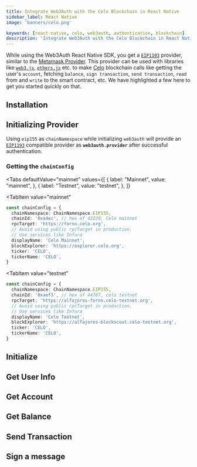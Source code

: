 ```yaml
---
title: Integrate Web3Auth with the Celo Blockchain in React Native
sidebar_label: React Native
image: 'banners/celo.png'

keywords: [react-native, celo, web3auth, authentication, blockchain]
description: 'Integrate Web3Auth with the Celo Blockchain in React Native | Embedded Wallets'
---
```



<SEO
  title="Integrate Web3Auth with the Celo Blockchain in React Native"
  description="Integrate Web3Auth with the Celo Blockchain in React Native | Embedded Wallets"
  image="https://web3auth.io/docs/banners/celo.png"
  slug="/embedded-wallets/connect-blockchain/evm/celo/react-native"
/>

While using the Web3Auth React Native SDK, you get a [`EIP1193`](https://eips.ethereum.org/EIPS/eip-1193) provider, similar to the [Metamask Provider](https://docs.metamask.io/guide/ethereum-provider.html). This provider can be used with libraries like [`web3.js`](https://web3js.readthedocs.io/en/v1.2.8/getting-started.html), [`ethers.js`](https://docs.ethers.io/v5/getting-started/) etc. to make [Celo](https://celo.org/) blockchain calls like getting the user's `account`, fetching `balance`, `sign transaction`, `send transaction`, `read` from and `write` to the smart contract, etc. We have highlighted a few here to get you started quickly on that.

## Installation

<InstallationSnippet />

## Initializing Provider

Using `eip155` as `chainNamespace` while initializing `web3auth` will provide an [`EIP1193`](https://eips.ethereum.org/EIPS/eip-1193) compatible provider as **`web3auth.provider`** after successful authentication.

### Getting the `chainConfig`

<Tabs
 defaultValue="mainnet"
  values={[
    { label: "Mainnet", value: "mainnet", },
    { label: "Testnet", value: "testnet", },
  ]}
>
<TabItem
  value="mainnet"
>

```typescript
const chainConfig = {
  chainNamespace: ChainNamespace.EIP155,
  chainId: '0xa4ec', // hex of 42220, Celo mainnet
  rpcTarget: 'https://forno.celo.org',
  // Avoid using public rpcTarget in production.
  // Use services like Infura
  displayName: 'Celo Mainnet',
  blockExplorer: 'https://explorer.celo.org',
  ticker: 'CELO',
  tickerName: 'CELO',
}
```

</TabItem>

<TabItem
  value="testnet"
>

```typescript
const chainConfig = {
  chainNamespace: ChainNamespace.EIP155,
  chainId: '0xaef3', // hex of 44787, celo testnet
  rpcTarget: 'https://alfajores-forno.celo-testnet.org',
  // Avoid using public rpcTarget in production.
  // Use services like Infura
  displayName: 'Celo Testnet',
  blockExplorer: 'https://alfajores-blockscout.celo-testnet.org',
  ticker: 'CELO',
  tickerName: 'CELO',
}
```

</TabItem>
</Tabs>

## Initialize

<InitialisationSnippet />

## Get User Info

<UserInfoSnippet />

## Get Account

<GetAccountSnippet />

## Get Balance

<GetBalanceSnippet />

## Send Transaction

<SendTransactionSnippet />

## Sign a message

<SignMessageSnippet />
